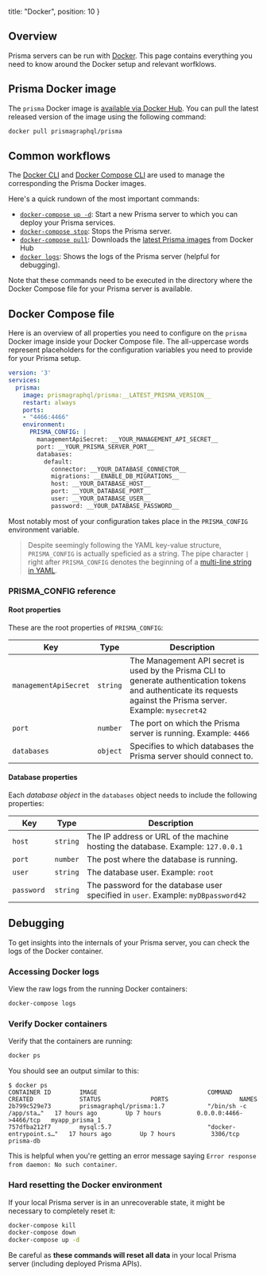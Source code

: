
  title: "Docker",
  position: 10
}

## Overview

Prisma servers can be run with [Docker](https://www.docker.com/). This page contains everything you need to know around the Docker setup and relevant worfklows.

## Prisma Docker image

The `prisma` Docker image is [available via Docker Hub](https://hub.docker.com/r/prismagraphql/prisma/). You can pull the latest released version of the image using the following command:

```bash
docker pull prismagraphql/prisma
```

## Common workflows

The [Docker CLI](https://docs.docker.com/engine/reference/commandline/cli) and [Docker Compose CLI](https://docs.docker.com/compose/reference/) are used to manage the corresponding the Prisma Docker images.

Here's a quick rundown of the most important commands:

- [`docker-compose up -d`](https://docs.docker.com/compose/reference/up/): Start a new Prisma server to which you can deploy your Prisma services.
- [`docker-compose stop`](https://docs.docker.com/compose/reference/stop/): Stops the Prisma server.
- [`docker-compose pull`](https://docs.docker.com/compose/reference/pull/): Downloads the [latest Prisma images](https://hub.docker.com/r/prismagraphql/prisma/tags/) from Docker Hub
- [`docker logs`](https://docs.docker.com/compose/reference/logs/): Shows the logs of the Prisma server (helpful for debugging).

Note that these commands need to be executed in the directory where the Docker Compose file for your Prisma server is available.

## Docker Compose file

Here is an overview of all properties you need to configure on the `prisma` Docker image inside your Docker Compose file. The all-uppercase words represent placeholders for the configuration variables you need to provide for your Prisma setup.

```yml
version: '3'
services:
  prisma:
    image: prismagraphql/prisma:__LATEST_PRISMA_VERSION__
    restart: always
    ports:
    - "4466:4466"
    environment:
      PRISMA_CONFIG: |
        managementApiSecret: __YOUR_MANAGEMENT_API_SECRET__
        port: __YOUR_PRISMA_SERVER_PORT__
        databases:
          default:
            connector: __YOUR_DATABASE_CONNECTOR__
            migrations: __ENABLE_DB_MIGRATIONS__
            host: __YOUR_DATABASE_HOST__
            port: __YOUR_DATABASE_PORT__
            user: __YOUR_DATABASE_USER__
            password: __YOUR_DATABASE_PASSWORD__
```

Most notably most of your configuration takes place in the `PRISMA_CONFIG` environment variable.

> Despite seemingly following the YAML key-value structure, `PRISMA_CONFIG` is actually speficied as a string. The pipe character `|` right after `PRISMA_CONFIG` denotes the beginning of a [multi-line string in YAML](http://symfony.com/doc/current/components/yaml/yaml_format.html). 

### PRISMA_CONFIG reference

#### Root properties

These are the root properties of `PRISMA_CONFIG`:


| Key | Type | Description | 
| --- | --- | --- | 
| `managementApiSecret` | `string` | The Management API secret is used by the Prisma CLI to generate authentication tokens and authenticate its requests against the Prisma server. Example: `mysecret42`  | 
| `port` | `number` | The port on which the Prisma server is running. Example:  `4466` | 
| `databases` | `object` | Specifies to which databases the Prisma server should connect to. | 

#### Database properties

Each _database object_ in the `databases` object needs to include the following properties:

| Key | Type  | Description | 
| --- | --- | --- | 
| `host` | `string` | The IP address or URL of the machine hosting the database. Example: `127.0.0.1` |
| `port` | `number` | The post where the database is running. | 
| `user ` | `string` | The database user. Example: `root` | 
| `password ` | `string` | The password for the database user specified in `user`. Example: `myDBpassword42` | 


## Debugging

To get insights into the internals of your Prisma server, you can check the logs of the Docker container.

### Accessing Docker logs

View the raw logs from the running Docker containers:

```bash
docker-compose logs
```

### Verify Docker containers

Verify that the containers are running:

```bash
docker ps
```

You should see an output similar to this:

```
$ docker ps
CONTAINER ID        IMAGE                               COMMAND                  CREATED             STATUS              PORTS                    NAMES
2b799c529e73        prismagraphql/prisma:1.7            "/bin/sh -c /app/sta…"   17 hours ago        Up 7 hours          0.0.0.0:4466->4466/tcp   myapp_prisma_1
757dfba212f7        mysql:5.7                           "docker-entrypoint.s…"   17 hours ago        Up 7 hours          3306/tcp                 prisma-db
```

This is helpful when you're getting an error message saying `Error response from daemon: No such container`.

### Hard resetting the Docker environment

If your local Prisma server is in an unrecoverable state, it might be necessary to completely reset it:

```bash
docker-compose kill
docker-compose down
docker-compose up -d
```

<Warning>

Be careful as **these commands will reset all data** in your local Prisma server (including deployed Prisma APIs).

</Warning>
